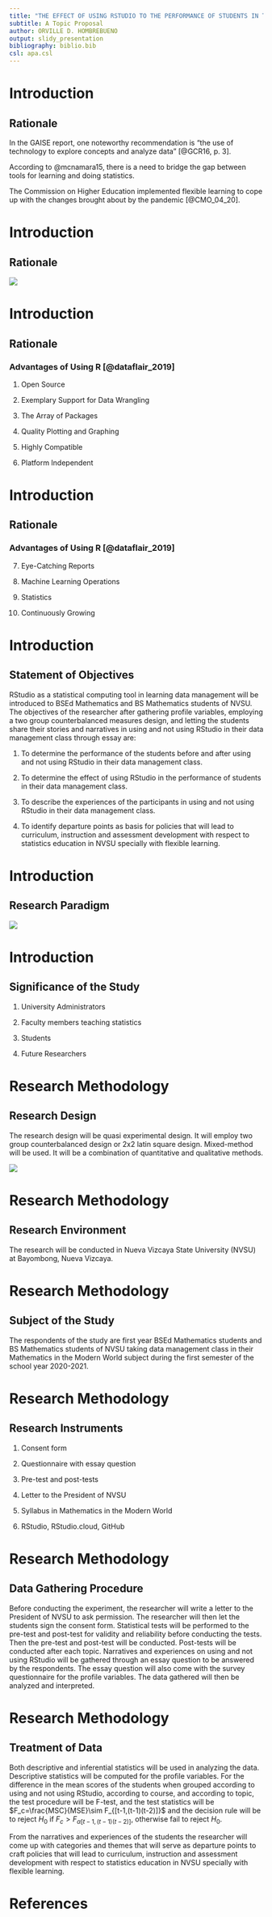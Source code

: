 ```yaml
---
title: "THE EFFECT OF USING RSTUDIO TO THE PERFORMANCE OF STUDENTS IN THEIR DATA MANAGEMENT CLASS UNDER FLEXIBLE LEARNING"
subtitle: A Topic Proposal
author: ORVILLE D. HOMBREBUENO
output: slidy_presentation
bibliography: biblio.bib
csl: apa.csl
---
```

# Introduction

## Rationale

In the GAISE report, one noteworthy recommendation is "the use of technology to explore concepts and analyze data" [@GCR16, p. 3].

According to @mcnamara15, there is a need to bridge the gap between tools for learning and doing statistics.

The Commission on Higher Education implemented flexible learning to cope up with the changes brought about by the pandemic [@CMO_04_20].

# Introduction

## Rationale

![](Logos1.png)

# Introduction

## Rationale

### Advantages of Using R [@dataflair_2019]

1. Open Source

2. Exemplary Support for Data Wrangling

3. The Array of Packages

4. Quality Plotting and Graphing

5. Highly Compatible

6. Platform Independent

# Introduction

## Rationale

### Advantages of Using R [@dataflair_2019]

7. Eye-Catching Reports

8. Machine Learning Operations

9. Statistics

10. Continuously Growing

# Introduction

## Statement of Objectives

RStudio as a statistical computing tool in learning data management will be introduced to BSEd Mathematics and BS Mathematics students of NVSU. The objectives of the researcher after gathering profile variables, employing a two group counterbalanced measures design, and letting the students share their stories and narratives in using and not using RStudio in their data management class through essay are:

1. To determine the performance of the students before and after using and not using RStudio in their data management class.

2. To determine the effect of using RStudio in the performance of students in their data management class.

3. To describe the experiences of the participants in using and not using RStudio in their data management class.

4. To identify departure points as basis for policies that will lead to curriculum, instruction and assessment development with respect to statistics education in NVSU specially with flexible learning.

# Introduction

## Research Paradigm

![](AF1.png)

# Introduction

## Significance of the Study

1. University Administrators

2. Faculty members teaching statistics

3. Students

4. Future Researchers

# Research Methodology

## Research Design

The research design will be quasi experimental design. It will employ two group counterbalanced design or 2x2 latin square design. Mixed-method will be used. It will be a combination of quantitative and qualitative methods. 

![](CBD.png)

# Research Methodology

## Research Environment

The research will be conducted in Nueva Vizcaya State University (NVSU) at Bayombong, Nueva Vizcaya.

# Research Methodology

## Subject of the Study

The respondents of the study are first year BSEd Mathematics students and BS Mathematics students of NVSU taking data management class in their Mathematics in the Modern World subject during the first semester of the school year 2020-2021.

# Research Methodology

## Research Instruments

1. Consent form

2. Questionnaire with essay question

3. Pre-test and post-tests

4. Letter to the President of NVSU

5. Syllabus in Mathematics in the Modern World

6. RStudio, RStudio.cloud, GitHub

# Research Methodology

## Data Gathering Procedure

Before conducting the experiment, the researcher will write a letter to the President of NVSU to ask permission. The researcher will then let the students sign the consent form. Statistical tests will be performed to the pre-test and post-test for validity and reliability before conducting the tests. Then the pre-test and post-test will be conducted. Post-tests will be conducted after each topic. Narratives and experiences on using and not using RStudio will be gathered through an essay question to be answered by the respondents. The essay question will also come with the survey questionnaire for the profile variables. The data gathered will then be analyzed and interpreted.

# Research Methodology

## Treatment of Data

Both descriptive and inferential statistics will be used in analyzing the data. Descriptive statistics will be computed for the profile variables. For the difference in the mean scores of the students when grouped according to using and not using RStudio, according to course, and according to topic, the test procedure will be F-test, and the test statistics will be $F_c=\frac{MSC}{MSE}\sim F_{[t-1,(t-1)(t-2)]}$ and the decision rule will be to reject $H_0$ if $F_c>F_{\alpha[t-1,(t-1)(t-2)]}$, otherwise fail to reject $H_0$.

From the narratives and experiences of the students the researcher will come up with categories and themes that will serve as departure points to craft policies that will lead to curriculum, instruction and assessment development with respect to statistics education in NVSU specially with flexible learning.


# References